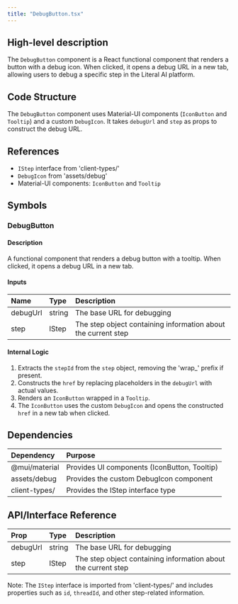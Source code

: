 ```yaml
---
title: "DebugButton.tsx"
---
```


## High-level description
The `DebugButton` component is a React functional component that renders a button with a debug icon. When clicked, it opens a debug URL in a new tab, allowing users to debug a specific step in the Literal AI platform.

## Code Structure
The `DebugButton` component uses Material-UI components (`IconButton` and `Tooltip`) and a custom `DebugIcon`. It takes `debugUrl` and `step` as props to construct the debug URL.

## References
- `IStep` interface from 'client-types/'
- `DebugIcon` from 'assets/debug'
- Material-UI components: `IconButton` and `Tooltip`

## Symbols

### DebugButton
#### Description
A functional component that renders a debug button with a tooltip. When clicked, it opens a debug URL in a new tab.

#### Inputs
| Name | Type | Description |
|:-----|:-----|:------------|
| debugUrl | string | The base URL for debugging |
| step | IStep | The step object containing information about the current step |

#### Internal Logic
1. Extracts the `stepId` from the `step` object, removing the 'wrap_' prefix if present.
2. Constructs the `href` by replacing placeholders in the `debugUrl` with actual values.
3. Renders an `IconButton` wrapped in a `Tooltip`.
4. The `IconButton` uses the custom `DebugIcon` and opens the constructed `href` in a new tab when clicked.

## Dependencies
| Dependency | Purpose |
|:-----------|:--------|
| @mui/material | Provides UI components (IconButton, Tooltip) |
| assets/debug | Provides the custom DebugIcon component |
| client-types/ | Provides the IStep interface type |

## API/Interface Reference
| Prop | Type | Description |
|:-----|:-----|:------------|
| debugUrl | string | The base URL for debugging |
| step | IStep | The step object containing information about the current step |

Note: The `IStep` interface is imported from 'client-types/' and includes properties such as `id`, `threadId`, and other step-related information.